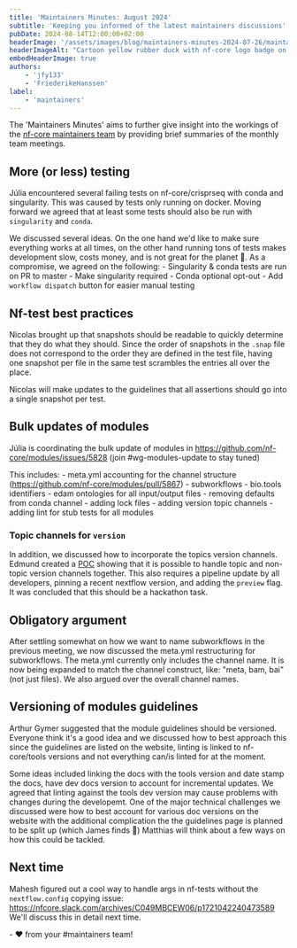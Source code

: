 ```yaml
---
title: 'Maintainers Minutes: August 2024'
subtitle: 'Keeping you informed of the latest maintainers discussions'
pubDate: 2024-08-14T12:00:00+02:00
headerImage: '/assets/images/blog/maintainers-minutes-2024-07-26/maintainers_duck.png'
headerImageAlt: "Cartoon yellow rubber duck with nf-core logo badge on it's body with the nf-core logo."
embedHeaderImage: true
authors:
    - 'jfy133'
    - 'FriederikeHanssen'
label:
    - 'maintainers'
---
```


The 'Maintainers Minutes' aims to further give insight into the workings of the [nf-core maintainers team](/governance#maintainers)
by providing brief summaries of the monthly team meetings.


## More (or less) testing

Júlia encountered several failing tests on nf-core/crisprseq with conda and singularity. This was caused by tests only running
on docker. Moving forward we agreed that at least some tests should also be run
with `singularity` and `conda`.

We discussed several ideas. On the one hand we'd like to make sure everything works at all times, on the other hand running tons of tests
makes development slow, costs money, and is not great for the planet 🌳. As a compromise, we agreed on the following: - Singularity & conda tests are run on PR to master - Make singularity required - Conda optional opt-out - Add `workflow dispatch` button for easier manual testing

## Nf-test best practices

Nicolas brought up that snapshots should be readable to quickly determine that they do what they should. Since the order of snapshots in the `.snap` file
does not correspond to the order they are defined in the test file, having one snapshot per file in the same test
scrambles the entries all over the place.

Nicolas will make updates to the guidelines that all assertions should go into a single snapshot per test.

## Bulk updates of modules

Júlia is coordinating the bulk update of modules in https://github.com/nf-core/modules/issues/5828 (join #wg-modules-update to stay tuned)

This includes: - meta.yml accounting for the channel structure (https://github.com/nf-core/modules/pull/5867) - subworkflows - bio.tools identifiers - edam ontologies for all input/output files - removing defaults from conda channel - adding lock files - adding version topic channels - adding lint for stub tests for all modules

### Topic channels for `version`

In addition, we discussed how to incorporate the topics version channels. Edmund created a [POC](https://github.com/nf-core/nascent/pull/150) showing that
it is possible to handle topic and non-topic version channels together.
This also requires a pipeline update by all developers, pinning a recent nextflow version, and adding the `preview` flag.
It was concluded that this should be a hackathon task.

## Obligatory argument

After settling somewhat on how we want to name subworkflows in the previous meeting, we now discussed the meta.yml restructuring for subworkflows.
The meta.yml currently only includes the channel name. It is now being expanded to match the channel construct, like: "meta, bam, bai" (not just files).
We also argued over the overall channel names.

## Versioning of modules guidelines

Arthur Gymer suggested that the module guidelines should be versioned.
Everyone think it's a good idea and we discussed how to best approach this since the guidelines are listed on the website, linting is linked to nf-core/tools versions
and not everything can/is linted for at the moment.

Some ideas included linking the docs with the tools version and date stamp the docs, have dev docs version to account for incremental updates. We agreed that linting against the tools dev version may cause
problems with changes during the developemt.
One of the major technical challenges we discussed were how to best account for various doc versions on the website with the additional complication the the guidelines page is planned to be split up (which James finds 🤢)
Matthias will think about a few ways on how this could be tackled.

## Next time

Mahesh figured out a cool way to handle args in nf-tests without the `nextflow.config` copying issue: https://nfcore.slack.com/archives/C049MBCEW06/p1721042240473589
We'll discuss this in detail next time.

\- :heart: from your #maintainers team!
